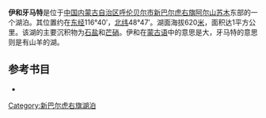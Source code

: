 '''伊和牙马特'''是位于[[中国|中国]][[内蒙古自治区|内蒙古自治区]][[呼伦贝尔市|呼伦贝尔市]][[新巴尔虎右旗|新巴尔虎右旗]][[阿尔山苏木|阿尔山苏木]]东部的一个湖泊。其位置约在[[东经|东经]]116°40′，[[北纬|北纬]]48°47′。湖面海拔620[[米_(單位)|米]]，面积达1平方公里。该湖的主要沉积物为[[石盐|石盐]]和[[芒硝|芒硝]]。伊和在[[蒙古语|蒙古语]]中的意思是大，牙马特的意思则是有山羊的湖。
== 参考书目 ==
*{{cite book|author=牧寒 |title=《内蒙古湖泊》 |year=2003 |publisher=内蒙古人民出版社 |isbn=9787204039883  }}
{{模板:呼伦贝尔市湖泊}}
{{内蒙古小作品}}

[[Category:新巴尔虎右旗湖泊|Category:新巴尔虎右旗湖泊]]